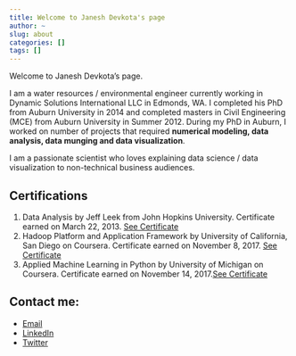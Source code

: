 ```yaml
---
title: Welcome to Janesh Devkota's page
author: ~
slug: about
categories: []
tags: []
---
```


Welcome to Janesh Devkota's page. 

I am a water resources / environmental engineer currently working in Dynamic Solutions International LLC in Edmonds, WA. I completed his PhD from Auburn University in 2014 and completed masters in Civil Engineering (MCE) from Auburn University in Summer 2012. During my PhD in Auburn, I worked on number of projects that required **numerical modeling, data analysis, data munging and data visualization**. 

I am a passionate scientist who loves explaining data science / data visualization to non-technical business audiences.

## Certifications

1. Data Analysis by Jeff Leek from John Hopkins University. Certificate earned on March 22, 2013. [See Certificate](#)
2. Hadoop Platform and Application Framework by University of California, San Diego on Coursera. Certificate earned on November 8, 2017. [See Certificate](https://www.coursera.org/account/accomplishments/certificate/ZCGQY78573EE)
3. Applied Machine Learning in Python by University of Michigan on Coursera. Certificate earned on November 14, 2017.[See Certificate](https://www.coursera.org/account/accomplishments/certificate/HZCZSCN935H9)

## Contact me: 

* [Email](mailto::janesh.devkota@gmail.com)
* [LinkedIn](https://www.linkedin.com/in/janesh-devkota-b3b60644/)
* [Twitter](www.twitter.com/janeshdev)